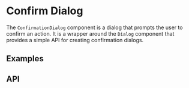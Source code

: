 
# Confirm Dialog
The `ConfirmationDialog` component is a dialog that prompts the user to confirm an action. 
It is a wrapper around the `Dialog` component that provides a simple API for creating 
confirmation dialogs.

## Examples
<StoryRenderer path="components/ConfirmDialog.story.tsx" name="Default" storybookKey="components-layers-confirm-dialog--default" />

## API
<PropsTable name="ConfirmDialog" />
